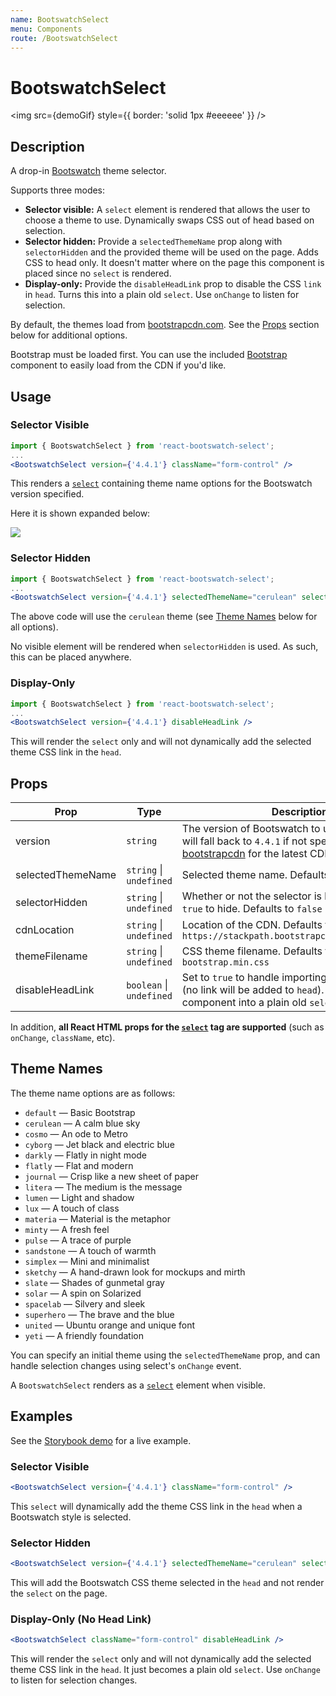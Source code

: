 ```yaml
---
name: BootswatchSelect
menu: Components
route: /BootswatchSelect
---
```



<h1>BootswatchSelect</h1>

<img src={demoGif} style={{ border: 'solid 1px #eeeeee' }} />

## Description

A drop-in [Bootswatch](https://bootswatch.com/) theme selector. 

Supports three modes:

- **Selector visible:** A `select` element is rendered that allows the user to choose a theme to use. Dynamically swaps CSS out of head based on selection.
- **Selector hidden:** Provide a `selectedThemeName` prop along with `selectorHidden` and the provided theme will be used on the page. Adds CSS to head only. It doesn't matter where on the page this component is placed since no `select` is rendered.
- **Display-only:** Provide the `disableHeadLink` prop to disable the CSS `link` in `head`. Turns this into a plain old `select`. Use `onChange` to listen for selection.

By default, the themes load from [bootstrapcdn.com](https://www.bootstrapcdn.com/). See the [Props](#props) section below for additional options.

Bootstrap must be loaded first. You can use the included [Bootstrap](/Bootstrap) component to easily load from the CDN if you'd like.

## Usage

### Selector Visible

```jsx
import { BootswatchSelect } from 'react-bootswatch-select';
...
<BootswatchSelect version={'4.4.1'} className="form-control" />
```

This renders a [`select`](https://reactjs.org/docs/forms.html#the-select-tag) containing theme name options for the Bootswatch version specified. 

Here it is shown expanded below:

<img src={bootswatchSelectPng} />

### Selector Hidden

```jsx
import { BootswatchSelect } from 'react-bootswatch-select';
...
<BootswatchSelect version={'4.4.1'} selectedThemeName="cerulean" selectorHidden />
```

The above code will use the `cerulean` theme (see [Theme Names](#theme-names) below for all options). 

No visible element will be rendered when `selectorHidden` is used. As such, this can be placed anywhere.

### Display-Only

```jsx
import { BootswatchSelect } from 'react-bootswatch-select';
...
<BootswatchSelect version={'4.4.1'} disableHeadLink />
```

This will render the `select` only and will not dynamically add the selected theme CSS link in the `head`.

## Props

| Prop | Type | Description |
|------|------|-------------|
| version | `string` | The version of Bootswatch to use. Required, but will fall back to `4.4.1` if not specified. See [bootstrapcdn](https://www.bootstrapcdn.com/bootswatch/) for the latest CDN version. |
| selectedThemeName | `string` &#124; `undefined` | Selected theme name. Defaults to `default` |
| selectorHidden | `string` &#124; `undefined` | Whether or not the selector is hidden. Specify `true` to hide. Defaults to `false`|
| cdnLocation | `string` &#124; `undefined` | Location of the CDN. Defaults to `https://stackpath.bootstrapcdn.com/bootswatch/` |
| themeFilename | `string` &#124; `undefined` | CSS theme filename. Defaults to `bootstrap.min.css` |
| disableHeadLink | `boolean` &#124; `undefined` | Set to `true` to handle importing the styles yourself (no link will be added to `head`). Turns this component into a plain old `select`. Default `false`. |

In addition, **all React HTML props for the [`select`](https://reactjs.org/docs/forms.html#the-select-tag) tag are supported** (such as `onChange`, `className`, etc).

## Theme Names

The theme name options are as follows:

- `default` — Basic Bootstrap
- `cerulean` — A calm blue sky
- `cosmo` — An ode to Metro
- `cyborg` — Jet black and electric blue
- `darkly` — Flatly in night mode
- `flatly` — Flat and modern
- `journal` — Crisp like a new sheet of paper
- `litera` — The medium is the message
- `lumen` — Light and shadow
- `lux` — A touch of class
- `materia` — Material is the metaphor
- `minty` — A fresh feel
- `pulse` — A trace of purple
- `sandstone` — A touch of warmth
- `simplex` — Mini and minimalist
- `sketchy` — A hand-drawn look for mockups and mirth
- `slate` — Shades of gunmetal gray
- `solar` — A spin on Solarized
- `spacelab` — Silvery and sleek
- `superhero` — The brave and the blue
- `united` — Ubuntu orange and unique font
- `yeti` — A friendly foundation

You can specify an initial theme using the `selectedThemeName` prop, and can handle selection changes using select's `onChange` event.

A `BootswatchSelect` renders as a [`select`](https://reactjs.org/docs/forms.html#the-select-tag) element when visible. 

## Examples

<p>See the <a href="https://devboldly.github.io/react-bootswatch-select-demo/" target="_blank" rel="noopener noreferrer">Storybook demo</a> for a live example.</p>

### Selector Visible

```jsx
<BootswatchSelect version={'4.4.1'} className="form-control" />
```

This `select` will dynamically add the theme CSS link in the `head` when a Bootswatch style is selected.

### Selector Hidden

```jsx
<BootswatchSelect version={'4.4.1'} selectedThemeName="cerulean" selectorHidden />
```

This will add the Bootswatch CSS theme selected in the `head` and not render the `select` on the page.

### Display-Only (No Head Link)

```jsx
<BootswatchSelect className="form-control" disableHeadLink />
```

This will render the `select` only and will not dynamically add the selected theme CSS link in the `head`. It just becomes a plain old `select`. Use `onChange` to listen for selection changes.